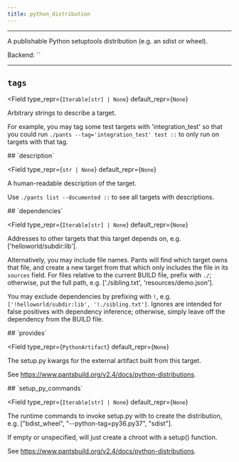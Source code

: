 ```yaml
---
title: python_distribution
---
```



---

A publishable Python setuptools distribution (e.g. an sdist or wheel).

Backend: <span className="color--primary">``</span>

---

<span className={styles.options}>

## `tags`

<Field
    type_repr={`Iterable[str] | None`}
    default_repr={`None`}
>

Arbitrary strings to describe a target.

For example, you may tag some test targets with &#x27;integration_test&#x27; so that you could run `./pants --tag='integration_test' test ::` to only run on targets with that tag.

</Field>
## `description`

<Field
    type_repr={`str | None`}
    default_repr={`None`}
>

A human-readable description of the target.

Use `./pants list --documented ::` to see all targets with descriptions.

</Field>
## `dependencies`

<Field
    type_repr={`Iterable[str] | None`}
    default_repr={`None`}
>

Addresses to other targets that this target depends on, e.g. [&#x27;helloworld/subdir:lib&#x27;].

Alternatively, you may include file names. Pants will find which target owns that file, and create a new target from that which only includes the file in its `sources` field. For files relative to the current BUILD file, prefix with `./`; otherwise, put the full path, e.g. [&#x27;./sibling.txt&#x27;, &#x27;resources/demo.json&#x27;].

You may exclude dependencies by prefixing with `!`, e.g. `['!helloworld/subdir:lib', '!./sibling.txt']`. Ignores are intended for false positives with dependency inference; otherwise, simply leave off the dependency from the BUILD file.

</Field>
## `provides`

<Field
    type_repr={`PythonArtifact`}
    default_repr={`None`}
>

The setup.py kwargs for the external artifact built from this target.

See https://www.pantsbuild.org/v2.4/docs/python-distributions.

</Field>
## `setup_py_commands`

<Field
    type_repr={`Iterable[str] | None`}
    default_repr={`None`}
>

The runtime commands to invoke setup.py with to create the distribution, e.g. [&#x22;bdist_wheel&#x22;, &#x22;--python-tag=py36.py37&#x22;, &#x22;sdist&#x22;].

If empty or unspecified, will just create a chroot with a setup() function.

See https://www.pantsbuild.org/v2.4/docs/python-distributions.

</Field>

</span>